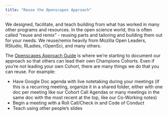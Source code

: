 ```yaml
---
title: "Reuse the Openscapes Approach"
---
```


We designed, facilitate, and teach building from what has worked in many other programs and resources. In the open science world, this is often called "reuse and remix" - reusing parts and tailoring and building them out for your needs. We reuse/remix heavily from Mozilla Open Leaders, RStudio, RLadies, rOpenSci, and many others. 

The [Openscapes Approach Guide](https://openscapes.github.io/approach-guide/) is where we're starting to document our approach so that others can lead their own Champions Cohorts. Even if you're not leading your own Cohort, there are many things we do that you can reuse. For example: 

- Have Google Doc agenda with live notetaking during your meetings  (if this is a recurring meeting, organize it in a shared folder, either with one doc per meeting like our Cohort Call Agendas or many meetings in the same doc with the most recent at the top, like our Co-Working notes)
- Begin a meeting with a Roll Call/Check in and Code of Conduct
- Teach using other people's slides

